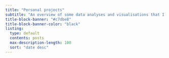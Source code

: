 ```yaml
---
title: "Personal projects"
subtitle: "An overview of some data analyses and visualisations that I have worked on in my spare time."
title-block-banner: "#c7dbe8"
title-block-banner-color: "black"
listing:
  type: default
  contents: posts
  max-description-length: 100
  sort: "date desc"
---
```

